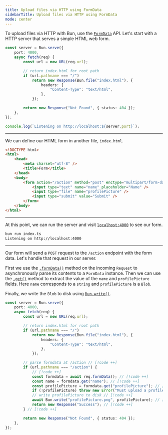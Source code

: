 ```yaml
---
title: Upload files via HTTP using FormData
sidebarTitle: Upload files via HTTP using FormData
mode: center
---
```


To upload files via HTTP with Bun, use the [`FormData`](https://developer.mozilla.org/en-US/docs/Web/API/FormData) API. Let's start with a HTTP server that serves a simple HTML web form.

```ts index.ts icon="/icons/typescript.svg"
const server = Bun.serve({
	port: 4000,
	async fetch(req) {
		const url = new URL(req.url);

		// return index.html for root path
		if (url.pathname === "/")
			return new Response(Bun.file("index.html"), {
				headers: {
					"Content-Type": "text/html",
				},
			});

		return new Response("Not Found", { status: 404 });
	},
});

console.log(`Listening on http://localhost:${server.port}`);
```

---

We can define our HTML form in another file, `index.html`.

```html index.html icon="file-code"
<!DOCTYPE html>
<html>
	<head>
		<meta charset="utf-8" />
		<title>Form</title>
	</head>
	<body>
		<form action="/action" method="post" enctype="multipart/form-data">
			<input type="text" name="name" placeholder="Name" />
			<input type="file" name="profilePicture" />
			<input type="submit" value="Submit" />
		</form>
	</body>
</html>
```

---

At this point, we can run the server and visit [`localhost:4000`](http://localhost:4000) to see our form.

```bash
bun run index.ts
Listening on http://localhost:4000
```

---

Our form will send a `POST` request to the `/action` endpoint with the form data. Let's handle that request in our server.

First we use the [`.formData()`](https://developer.mozilla.org/en-US/docs/Web/API/Request/formData) method on the incoming `Request` to asynchronously parse its contents to a `FormData` instance. Then we can use the [`.get()`](https://developer.mozilla.org/en-US/docs/Web/API/FormData/get) method to extract the value of the `name` and `profilePicture` fields. Here `name` corresponds to a `string` and `profilePicture` is a `Blob`.

Finally, we write the `Blob` to disk using [`Bun.write()`](https://bun.com/docs/api/file-io#writing-files-bun-write).

```ts index.ts icon="/icons/typescript.svg"
const server = Bun.serve({
	port: 4000,
	async fetch(req) {
		const url = new URL(req.url);

		// return index.html for root path
		if (url.pathname === "/")
			return new Response(Bun.file("index.html"), {
				headers: {
					"Content-Type": "text/html",
				},
			});

		// parse formdata at /action // [!code ++]
		if (url.pathname === "/action") {
			// [!code ++]
			const formdata = await req.formData(); // [!code ++]
			const name = formdata.get("name"); // [!code ++]
			const profilePicture = formdata.get("profilePicture"); // [!code ++]
			if (!profilePicture) throw new Error("Must upload a profile picture."); // [!code ++]
			// write profilePicture to disk // [!code ++]
			await Bun.write("profilePicture.png", profilePicture); // [!code ++]
			return new Response("Success"); // [!code ++]
		} // [!code ++]

		return new Response("Not Found", { status: 404 });
	},
});
```
